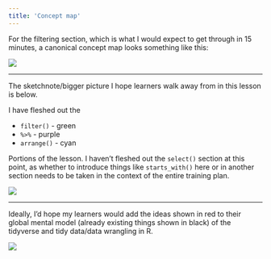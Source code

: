 ```yaml
---
title: 'Concept map'
---
```


For the filtering section, which is what I would expect to get through in 15 minutes, a canonical concept map looks something like this:


![](canonicalconceptmapfiltering.jpg)

***

The sketchnote/bigger picture I hope learners walk away from in this lesson is below. 

I have fleshed out the 

- `filter()` - green
- `%>%` - purple
- `arrange()` - cyan

Portions of the lesson.  I haven't fleshed out the `select()` section at this point, as whether to introduce things like `starts_with()` here or in another section needs to be taken in the context of the entire training plan. 



![](conceptmap.jpg)


***

Ideally, I'd hope my learners would add the ideas shown in red to their global mental model (already existing things shown in black) of the tidyverse and tidy data/data wrangling in R.

![](conceptmap2.jpg)

